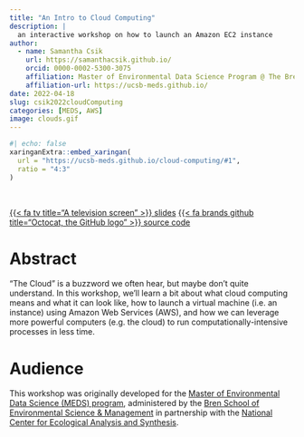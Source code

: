 ```yaml
---
title: "An Intro to Cloud Computing"
description: |
  an interactive workshop on how to launch an Amazon EC2 instance
author:
  - name: Samantha Csik
    url: https://samanthacsik.github.io/
    orcid: 0000-0002-5300-3075
    affiliation: Master of Environmental Data Science Program @ The Bren School (UCSB) & The National Center for Ecological Analysis and Synthesis
    affiliation-url: https://ucsb-meds.github.io/
date: 2022-04-18
slug: csik2022cloudComputing
categories: [MEDS, AWS]
image: clouds.gif
---
```


```r
#| echo: false
xaringanExtra::embed_xaringan(
  url = "https://ucsb-meds.github.io/cloud-computing/#1",
  ratio = "4:3"
)
```

<br>

::: {.center-text}
[{{< fa tv title="A television screen" >}} slides](https://ucsb-meds.github.io/cloud-computing/#1){.btn role="button" target="_blank"} [{{< fa brands github title="Octocat, the GitHub logo" >}} source code](https://github.com/UCSB-MEDS/cloud-computing){.btn role="button" target="_blank"}
:::

# Abstract

“The Cloud” is a buzzword we often hear, but maybe don’t quite understand. In this workshop, we’ll learn a bit about what cloud computing means and what it can look like, how to launch a virtual machine (i.e. an instance) using Amazon Web Services (AWS), and how we can leverage more powerful computers (e.g. the cloud) to run computationally-intensive processes in less time.

# Audience

This workshop was originally developed for the [Master of Environmental Data Science (MEDS) program](https://ucsb-meds.github.io/), administered by the [Bren School of Environmental Science & Management](https://bren.ucsb.edu/masters-programs/master-environmental-data-science) in partnership with the [National Center for Ecological Analysis and Synthesis](https://www.nceas.ucsb.edu/).

